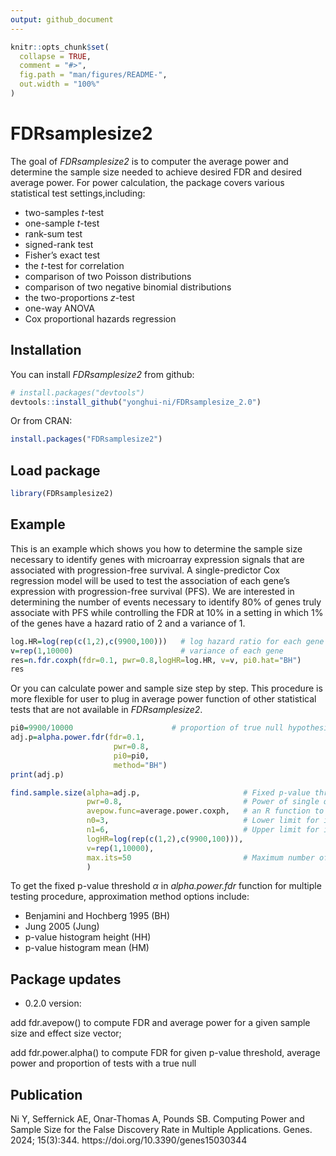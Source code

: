 ```yaml
---
output: github_document
---
```


<!-- README.md is generated from README.Rmd. Please edit that file -->

```r
knitr::opts_chunk$set(
  collapse = TRUE,
  comment = "#>",
  fig.path = "man/figures/README-",
  out.width = "100%"
)
```

# FDRsamplesize2

<!-- badges: start -->
<!-- badges: end -->

The goal of *FDRsamplesize2* is to computer the average power and determine the sample size needed to achieve desired FDR and desired average power. For power calculation, the package covers various statistical test settings,including:

* two-samples $t$-test
* one-sample $t$-test
* rank-sum test
* signed-rank test
* Fisher's exact test
* the $t$-test for correlation
* comparison of two Poisson distributions
* comparison of two negative binomial distributions
* the two-proportions $z$-test
* one-way ANOVA
* Cox proportional hazards regression


## Installation

You can install *FDRsamplesize2* from github:

``` r
# install.packages("devtools")
devtools::install_github("yonghui-ni/FDRsamplesize_2.0")
```
Or from CRAN:

``` r
install.packages("FDRsamplesize2")
``` 

## Load package

``` r
library(FDRsamplesize2)
``` 

## Example

This is an example which shows you how to determine the sample size necessary to identify genes with microarray expression signals that are associated with progression-free survival. A single-predictor Cox regression model will be used to test the association of each gene’s expression with progression-free survival (PFS). We are interested in determining the number of events necessary to identify 80% of genes truly associate with PFS while controlling the FDR at 10% in a setting in which 1% of the genes have a hazard ratio of 2 and a variance of 1.

```r
log.HR=log(rep(c(1,2),c(9900,100)))   # log hazard ratio for each gene
v=rep(1,10000)                        # variance of each gene
res=n.fdr.coxph(fdr=0.1, pwr=0.8,logHR=log.HR, v=v, pi0.hat="BH")
res
```

Or you can calculate power and sample size step by step. This procedure is more flexible for user to plug in average power function of other statistical tests that are not available in *FDRsamplesize2*.
```r
pi0=9900/10000                      # proportion of true null hypothesis
adj.p=alpha.power.fdr(fdr=0.1,
                       pwr=0.8,
                       pi0=pi0,
                       method="BH")
print(adj.p)

find.sample.size(alpha=adj.p,                       # Fixed p-value threshold     
                 pwr=0.8,                           # Power of single α-level test
                 avepow.func=average.power.coxph,   # an R function to compute average power  
                 n0=3,                              # Lower limit for initial sample size range
                 n1=6,                              # Upper limit for initial sample size range
                 logHR=log(rep(c(1,2),c(9900,100))),
                 v=rep(1,10000), 
                 max.its=50                         # Maximum number of iterations, default is 50
                 )
```

To get the fixed p-value threshold $\alpha$ in *alpha.power.fdr* function for multiple testing procedure, approximation method options include:

* Benjamini and Hochberg 1995 (BH)
* Jung 2005 (Jung)
* p-value histogram height (HH)
* p-value histogram mean (HM)


## Package updates

* 0.2.0 version: 

add fdr.avepow() to compute FDR and average power for a given sample size and effect size vector; 

add fdr.power.alpha() to compute FDR for given p-value threshold, average power and proportion of tests with a true null 

## Publication
Ni Y, Seffernick AE, Onar-Thomas A, Pounds SB. Computing Power and Sample Size for the False Discovery Rate in Multiple Applications. Genes. 2024; 15(3):344. https://doi.org/10.3390/genes15030344
